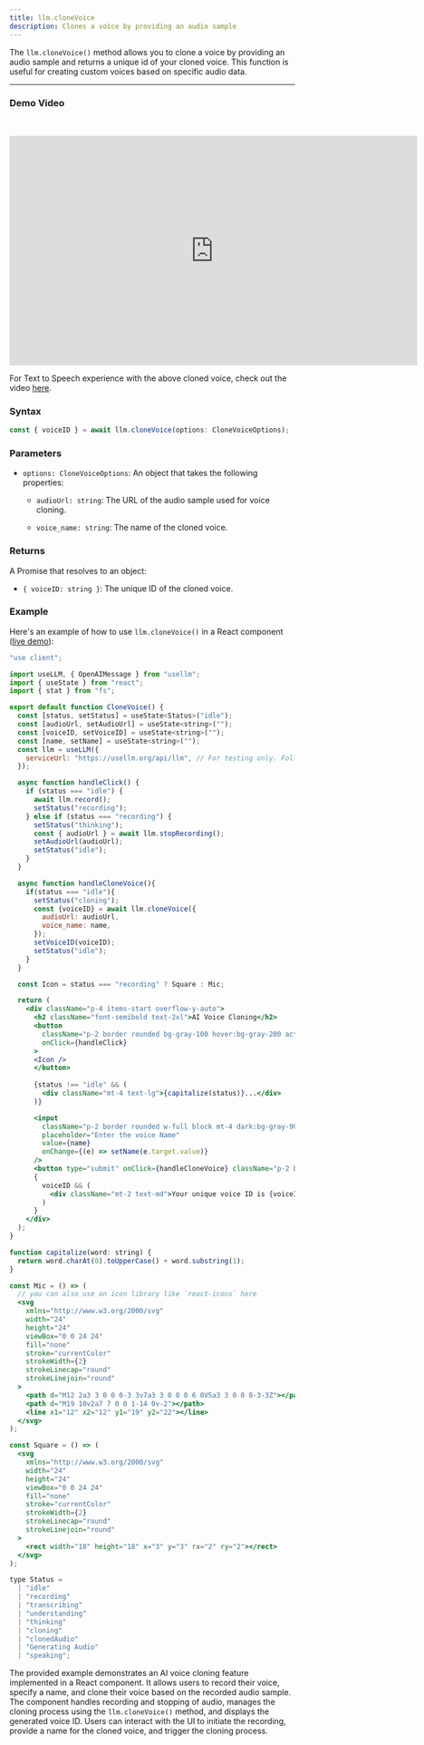 ```yaml
---
title: llm.cloneVoice
description: Clones a voice by providing an audio sample
---
```


The `llm.cloneVoice()` method allows you to clone a voice by providing an audio sample and returns a unique id of your cloned voice. This function is useful for creating custom voices based on specific audio data.

---

### Demo Video

&nbsp;

<iframe width="720" height="405" src="https://www.youtube.com/embed/ZYDxpIydus8" title="YouTube video player" frameborder="0" allow="accelerometer; autoplay; clipboard-write; encrypted-media; gyroscope; picture-in-picture; web-share" allowfullscreen></iframe>

For Text to Speech experience with the above cloned voice, check out the video [here](generate-cloned-audio).

### Syntax

```typescript
const { voiceID } = await llm.cloneVoice(options: CloneVoiceOptions);
```

### Parameters

- `options: CloneVoiceOptions`: An object that takes the following properties:

  - `audioUrl: string`: The URL of the audio sample used for voice cloning.

  - `voice_name: string`: The name of the cloned voice.

### Returns

A Promise that resolves to an object:

- `{ voiceID: string }`: The unique ID of the cloned voice.

### Example

Here's an example of how to use `llm.cloneVoice()` in a React component ([live demo](https://usellm.org/demo/clone-voice)):

```jsx
"use client";

import useLLM, { OpenAIMessage } from "usellm";
import { useState } from "react";
import { stat } from "fs";

export default function CloneVoice() {
  const [status, setStatus] = useState<Status>("idle");
  const [audioUrl, setAudioUrl] = useState<string>("");
  const [voiceID, setVoiceID] = useState<string>("");
  const [name, setName] = useState<string>("");
  const llm = useLLM({
    serviceUrl: "https://usellm.org/api/llm", // For testing only. Follow this guide to create your own service URL: https://usellm.org/docs/api-reference/create-llm-service
  });

  async function handleClick() {
    if (status === "idle") {
      await llm.record();
      setStatus("recording");
    } else if (status === "recording") {
      setStatus("thinking");
      const { audioUrl } = await llm.stopRecording();
      setAudioUrl(audioUrl);
      setStatus("idle");
    }
  }

  async function handleCloneVoice(){
    if(status === "idle"){
      setStatus("cloning");
      const {voiceID} = await llm.cloneVoice({
        audioUrl: audioUrl,
        voice_name: name,
      });
      setVoiceID(voiceID);
      setStatus("idle");
    }
  }

  const Icon = status === "recording" ? Square : Mic;

  return (
    <div className="p-4 items-start overflow-y-auto">
      <h2 className="font-semibold text-2xl">AI Voice Cloning</h2>
      <button
        className="p-2 border rounded bg-gray-100 hover:bg-gray-200 active:bg-gray-300 dark:bg-white dark:text-black font-medium mt-4 "
        onClick={handleClick}
      >
      <Icon />
      </button>
    
      {status !== "idle" && (
        <div className="mt-4 text-lg">{capitalize(status)}...</div>
      )}

      <input
        className="p-2 border rounded w-full block mt-4 dark:bg-gray-900 dark:text-white"
        placeholder="Enter the voice Name"
        value={name}
        onChange={(e) => setName(e.target.value)}
      />
      <button type="submit" onClick={handleCloneVoice} className="p-2 border rounded bg-gray-100 hover:bg-gray-200 active:bg-gray-300 dark:bg-white dark:text-black font-medium mt-4 ">Clone Voice</button>
      {
        voiceID && (
          <div className="mt-2 text-md">Your unique voice ID is {voiceID}</div>
        )
      }
    </div>
  );
}

function capitalize(word: string) {
  return word.charAt(0).toUpperCase() + word.substring(1);
}

const Mic = () => (
  // you can also use an icon library like `react-icons` here
  <svg
    xmlns="http://www.w3.org/2000/svg"
    width="24"
    height="24"
    viewBox="0 0 24 24"
    fill="none"
    stroke="currentColor"
    strokeWidth={2}
    strokeLinecap="round"
    strokeLinejoin="round"
  >
    <path d="M12 2a3 3 0 0 0-3 3v7a3 3 0 0 0 6 0V5a3 3 0 0 0-3-3Z"></path>
    <path d="M19 10v2a7 7 0 0 1-14 0v-2"></path>
    <line x1="12" x2="12" y1="19" y2="22"></line>
  </svg>
);

const Square = () => (
  <svg
    xmlns="http://www.w3.org/2000/svg"
    width="24"
    height="24"
    viewBox="0 0 24 24"
    fill="none"
    stroke="currentColor"
    strokeWidth={2}
    strokeLinecap="round"
    strokeLinejoin="round"
  >
    <rect width="18" height="18" x="3" y="3" rx="2" ry="2"></rect>
  </svg>
);

type Status =
  | "idle"
  | "recording"
  | "transcribing"
  | "understanding"
  | "thinking"
  | "cloning"
  | "clonedAudio"
  | "Generating Audio"
  | "speaking";

```

The provided example demonstrates an AI voice cloning feature implemented in a React component. It allows users to record their voice, specify a name, and clone their voice based on the recorded audio sample. The component handles recording and stopping of audio, manages the cloning process using the `llm.cloneVoice()` method, and displays the generated voice ID. Users can interact with the UI to initiate the recording, provide a name for the cloned voice, and trigger the cloning process.


